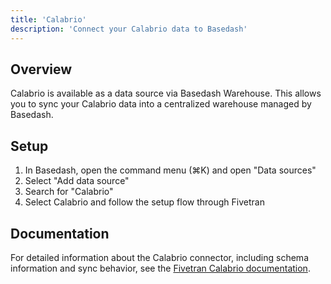 ```yaml
---
title: 'Calabrio'
description: 'Connect your Calabrio data to Basedash'
---
```


## Overview

Calabrio is available as a data source via Basedash Warehouse. This allows you to sync your Calabrio data into a centralized warehouse managed by Basedash.

## Setup

1. In Basedash, open the command menu (⌘K) and open "Data sources"
2. Select "Add data source"
3. Search for "Calabrio"
4. Select Calabrio and follow the setup flow through Fivetran

## Documentation

For detailed information about the Calabrio connector, including schema information and sync behavior, see the [Fivetran Calabrio documentation](https://fivetran.com/docs/connectors/applications/calabrio).
